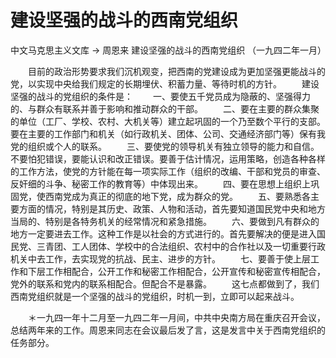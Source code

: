 # 建设坚强的战斗的西南党组织

中文马克思主义文库 -> 周恩来
建设坚强的战斗的西南党组织
（一九四二年一月）


　　目前的政治形势要求我们沉机观变，把西南的党建设成为更加坚强更能战斗的党，以实现中央给我们规定的长期埋伏、积蓄力量、等待时机的方针。
　　建设坚强的战斗的党组织的条件是：
　　一、要使五千党员成为隐蔽的、坚强得力的、与群众有联系并善于影响和推动群众的干部。
　　二、要在主要的群众集聚的单位（工厂、学校、农村、大机关等）建立起巩固的一个乃至数个平行的支部。要在主要的工作部门和机关（如行政机关、团体、公司、交通经济部门等）保有我党的组织或个人的联系。
　　三、要使党的领导机关有独立领导的能力和自信。不要怕犯错误，要能认识和改正错误。要善于估计情况，运用策略，创造各种各样的工作方法，使党的方针能在每一项实际工作（组织的改编、干部和党员的审查、反奸细的斗争、秘密工作的教育等）中体现出来。
　　四、要在思想上组织上巩固党，使西南党成为真正的彻底的地下党，成为群众的党。
　　五、要熟悉各主要方面的情况，特别是其历史、政策、人物和活动，首先要知道国民党中央和地方当局的、特别是各特务机关的经常情况和紧急措施。
　　六、要做到凡有群众的地方一定要进去工作。这种工作是以社会的方式进行的。首先要解决的便是进入国民党、三青团、工人团体、学校中的合法组织、农村中的合作社以及一切重要行政机关中去工作，去实现党的抗战、民主、进步的方针。
　　七、要善于使上层工作和下层工作相配合，公开工作和秘密工作相配合，公开宣传和秘密宣传相配合，党外的联系和党内的联系相配合。但配合不是暴露。
　　这七点都做到了，我们西南党组织就是一个坚强的战斗的党组织，时机一到，立即可以起来战斗。


　　＊一九四一年十二月至一九四二年一月间，中共中央南方局在重庆召开会议，总结两年来的工作。周恩来同志在会议最后发了言，这是发言中关于西南党组织的任务部分。




